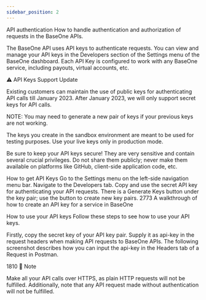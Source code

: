 ```yaml
---
sidebar_position: 2
---
```


API authentication
How to handle authentication and authorization of requests in the BaseOne APIs.

The BaseOne API uses API keys to authenticate requests. You can view and manage your API keys in the Developers section of the Settings menu of the BaseOne dashboard. Each API Key is configured to work with any BaseOne service, including payouts, virtual accounts, etc.

⚠️
API Keys Support Update

Existing customers can maintain the use of public keys for authenticating API calls till January 2023. After January 2023, we will only support secret keys for API calls.

NOTE: You may need to generate a new pair of keys if your previous keys are not working.

The keys you create in the sandbox environment are meant to be used for testing purposes. Use your live keys only in production mode.

Be sure to keep your API keys secure! They are very sensitive and contain several crucial privileges. Do not share them publicly; never make them available on platforms like GitHub, client-side application code, etc.

How to get API Keys
Go to the Settings menu on the left-side navigation menu bar.
Navigate to the Developers tab.
Copy and use the secret API key for authenticating your API requests.
There is a Generate Keys button under the key pair; use the button to create new key pairs.
2773
A walkthrough of how to create an API key for a service in BaseOne

How to use your API keys
Follow these steps to see how to use your API keys.

Firstly, copy the secret key of your API key pair.
Supply it as api-key in the request headers when making API requests to BaseOne APIs.
The following screenshot describes how you can input the api-key in the Headers tab of a Request in Postman.

1810
🚧
Note

Make all your API calls over HTTPS, as plain HTTP requests will not be fulfilled. Additionally, note that any API request made without authentication will not be fulfilled.
